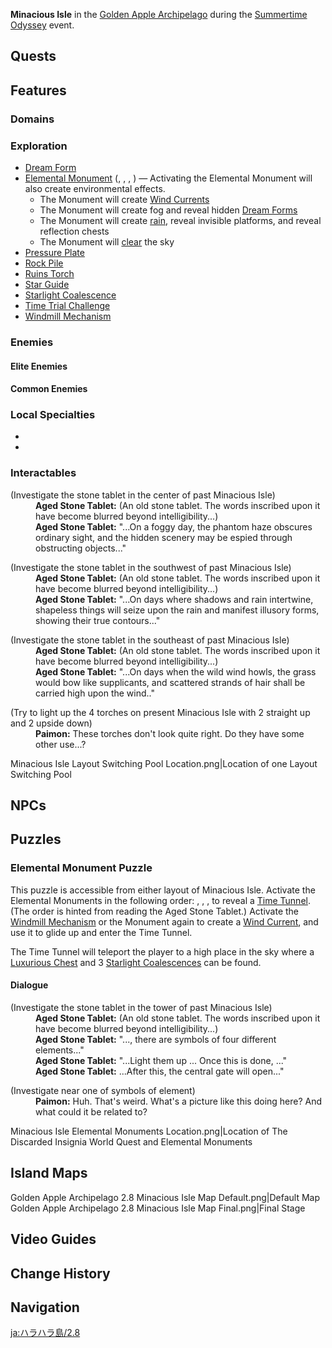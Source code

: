 {{CustomTabs
|tab1 = Overview
|tab2 = 1.6
|tab3 = 2.8
}}
{{Location Infobox
|title        = Minacious Isle
|image        = Golden Apple Archipelago 2.8 Minacious Isle.png
|type         = Subarea
|map          = Golden Apple Archipelago
|region       = Golden Apple Archipelago
|event        = Summertime Odyssey
}}
'''Minacious Isle''' in the [[Golden Apple Archipelago/2.8|Golden Apple Archipelago]] during the [[Summertime Odyssey]] event.

==Quests==
{{Quests by Category List|Minacious Isle Quests&World Quests&Released in Version 2.8|not=}}

==Features==
===Domains===
{{Domains by Category Gallery
|Minacious Isle Locations&Released in Version 2.8
|permanent=0
}}

===Exploration===
* [[Dream Form]]
* [[Elemental Monument]] ({{Anemo}}, {{Cryo}}, {{Hydro}}, {{Pyro}}) &mdash; Activating the Elemental Monument will also create environmental effects.
** The {{Anemo}} Monument will create [[Wind Currents]]
** The {{Cryo}} Monument will create fog and reveal hidden [[Dream Form]]s
** The {{Hydro}} Monument will create [[Weather#Rain|rain]], reveal invisible platforms, and reveal reflection chests
** The {{Pyro}} Monument will [[Weather#Sunny/Clear/Cloudy|clear]] the sky
* [[Pressure Plate]]
* [[Rock Pile]]
* [[Ruins Torch]]
* [[Star Guide]]
* [[Starlight Coalescence]]
* [[Time Trial Challenge]]
* [[Windmill Mechanism]]

===Enemies===
====Elite Enemies====
{{Enemy List|Blazing Axe Mitachurl;Stonehide Lawachurl;Wooden Shieldwall Mitachurl}}

====Common Enemies====
{{Column|2| {{Enemy List|Anemo Slime;Cryo Hilichurl Shooter;Dendro Slime;Electro Hilichurl Shooter;Geo Samachurl;Hilichurl;Hilichurl Grenadier;Hilichurl Shooter;Hydro Samachurl;Hydro Slime;Large Anemo Slime;Large Cryo Slime;Large Dendro Slime;Large Hydro Slime;Large Pyro Slime;Pyro Hilichurl Shooter;Wooden Shield Hilichurl Guard}}
}}

===Local Specialties===
* {{Item|Dandelion Seed}}
* {{Item|Sea Ganoderma}}
===Interactables===
{{Dialogue start}}
;(Investigate the stone tablet in the center of past Minacious Isle)
:'''Aged Stone Tablet:''' (An old stone tablet. The words inscribed upon it have become blurred beyond intelligibility...)
:'''Aged Stone Tablet:''' "...On a foggy day, the phantom haze obscures ordinary sight, and the hidden scenery may be espied through obstructing objects..."

;(Investigate the stone tablet in the southwest of past Minacious Isle)
:'''Aged Stone Tablet:''' (An old stone tablet. The words inscribed upon it have become blurred beyond intelligibility...)
:'''Aged Stone Tablet:''' "...On days where shadows and rain intertwine, shapeless things will seize upon the rain and manifest illusory forms, showing their true contours..."

;(Investigate the stone tablet in the southeast of past Minacious Isle)
:'''Aged Stone Tablet:''' (An old stone tablet. The words inscribed upon it have become blurred beyond intelligibility...)
:'''Aged Stone Tablet:''' "...On days when the wild wind howls, the grass would bow like supplicants, and scattered strands of hair shall be carried high upon the wind.."

;(Try to light up the 4 torches on present Minacious Isle with 2 straight up and 2 upside down)
:'''Paimon:''' These torches don't look quite right. Do they have some other use...?
{{Dialogue end}}

<gallery><!--there are a total of 2 or 3 layout switching pools-->
Minacious Isle Layout Switching Pool Location.png|Location of one Layout Switching Pool
</gallery>

==NPCs==
{{For|Mona's post-quest dialog|Like Rhyme and Song, the Summer Reverie (Quest)#Post-Quest}}

==Puzzles==
===Elemental Monument Puzzle===
This puzzle is accessible from either layout of Minacious Isle. Activate the Elemental Monuments in the following order: {{Pyro}}, {{Anemo}}, {{Cryo}}, {{Hydro}} to reveal a [[Time Tunnel]]. (The order is hinted from reading the Aged Stone Tablet.) Activate the [[Windmill Mechanism]] or the {{Anemo}} Monument again to create a [[Wind Current]], and use it to glide up and enter the Time Tunnel.

The Time Tunnel will teleport the player to a high place in the sky where a [[Luxurious Chest]] and 3 [[Starlight Coalescence]]s can be found.

====Dialogue====
{{Dialogue start}}
;(Investigate the stone tablet in the tower of past Minacious Isle)
:'''Aged Stone Tablet:''' (An old stone tablet. The words inscribed upon it have become blurred beyond intelligibility...)
:'''Aged Stone Tablet:''' "...{{Color|buzzword|As far up as in front of the stone wall, and as far down as the banks of the shallow bay}}, there are symbols of four different elements..."
:'''Aged Stone Tablet:''' "...Light them up {{color|buzzword|from top to bottom}}... Once this is done, {{color|buzzword|the skies will undergo four corresponding changes}}..."
:'''Aged Stone Tablet:''' ...After this, the central gate will open..."

;(Investigate near one of symbols of element)
:'''Paimon:''' Huh. That's weird. What's a picture like this doing here? And what could it be related to?
{{Dialogue end}}

<gallery>
Minacious Isle Elemental Monuments Location.png|Location of The Discarded Insignia World Quest and Elemental Monuments
</gallery>

==Island Maps==
<gallery>
Golden Apple Archipelago 2.8 Minacious Isle Map Default.png|Default Map
Golden Apple Archipelago 2.8 Minacious Isle Map Final.png|Final Stage
</gallery>

==Video Guides==
{{EVT
|video1   = https://youtu.be/gNs2eyYE9qo
|caption1 = Minacious Isle: All Chest Locations, Challenge & Puzzles
}}

==Change History==
{{Change History|2.8}}

==Navigation==
{{Area Navbox|Time-Limited}}

[[ja:ハラハラ島/2.8]]